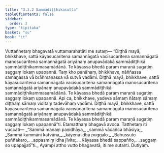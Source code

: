 ```yaml
---
title: "3.3.2 Sammādiṭṭhikasutta"
tableOfContents: false
sidebar:
  order: 3
type: "tipitaka"
basket: "su"
book: "it"
---
```



<DynamicBreadcrumb />

<Division number="71" book="it" bookNo="18" page="236">

<Paragraph number="457" book="it">
Vuttañhetaṃ bhagavatā vuttamarahatāti me sutaṃ—
</Paragraph>

<Paragraph number="458" book="it">
“Diṭṭhā mayā, bhikkhave, sattā kāyasucaritena samannāgatā vacīsucaritena samannāgatā manosucaritena samannāgatā ariyānaṃ anupavādakā sammādiṭṭhikā sammādiṭṭhikammasamādānā. Te kāyassa bhedā paraṃ maraṇā sugatiṃ saggaṃ lokaṃ upapannā.
</Paragraph>

<Paragraph number="459" book="it">
Taṃ kho panāhaṃ, bhikkhave, nāññassa samaṇassa vā brāhmaṇassa vā sutvā vadāmi. Diṭṭhā mayā, bhikkhave, sattā kāyasucaritena samannāgatā vacīsucaritena samannāgatā manosucaritena samannāgatā ariyānaṃ anupavādakā sammādiṭṭhikā sammādiṭṭhikammasamādānā. Te kāyassa bhedā paraṃ maraṇā sugatiṃ saggaṃ lokaṃ upapannā. Api ca, bhikkhave, yadeva sāmaṃ ñātaṃ sāmaṃ diṭṭhaṃ sāmaṃ viditaṃ tadevāhaṃ vadāmi.
</Paragraph>

<Paragraph number="460" book="it">
Diṭṭhā mayā, bhikkhave, sattā kāyasucaritena samannāgatā vacīsucaritena samannāgatā manosucaritena samannāgatā ariyānaṃ anupavādakā sammādiṭṭhikā sammādiṭṭhikammasamādānā. Te kāyassa bhedā paraṃ maraṇā sugatiṃ saggaṃ lokaṃ upapannā”ti. Etamatthaṃ bhagavā avoca. Tatthetaṃ iti vuccati—
</Paragraph>

<Paragraph number="461" type="verses" book="it">
_“Sammā manaṃ paṇidhāya,_  
_sammā vācañca bhāsiya;_  
_Sammā kammāni katvāna,_  
_kāyena idha puggalo._  

</Paragraph>

<Paragraph number="462" type="verses" book="it">
_Bahussuto puññakaro,_  
_appasmiṃ idha jīvite;_  
_Kāyassa bhedā sappañño,_  
_saggaṃ so upapajjatī”ti._  

</Paragraph>

<Paragraph number="463" book="it">
Ayampi attho vutto bhagavatā, iti me sutanti.

</Paragraph>
</Division>

<Paragraph number="464" type="center" book="it">
Dutiyaṃ.
</Paragraph>